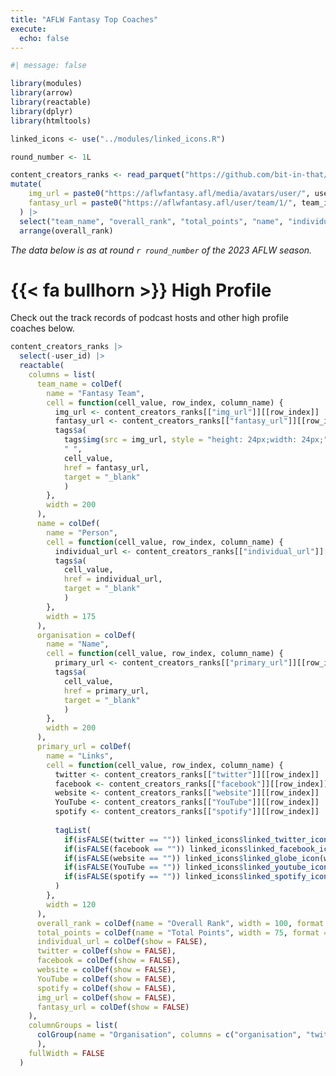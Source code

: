 ```yaml
---
title: "AFLW Fantasy Top Coaches"
execute:
  echo: false
---
```


```r
#| message: false

library(modules)
library(arrow)
library(reactable)
library(dplyr)
library(htmltools)

linked_icons <- use("../modules/linked_icons.R")

round_number <- 1L

content_creators_ranks <- read_parquet("https://github.com/bit-in-that/data-automation/raw/main/aflw_fantasy/data/processed/content_creators_ranks_aflw.parquet") |>
mutate( 
    img_url = paste0("https://aflwfantasy.afl/media/avatars/user/", user_id, ".png?v=1"),
    fantasy_url = paste0("https://aflwfantasy.afl/user/team/1/", team_id_2023)
  ) |> 
  select("team_name", "overall_rank", "total_points", "name", "individual_url", "organisation", "twitter", "facebook", "website", "YouTube", "spotify", "primary_url", "img_url", "fantasy_url", "user_id") |> 
  arrange(overall_rank)


```

*The data below is as at round `r round_number` of the 2023 AFLW season.*

# {{< fa bullhorn >}} High Profile

Check out the track records of podcast hosts and other high profile coaches below.

```r
content_creators_ranks |> 
  select(-user_id) |> 
  reactable(
    columns = list(
      team_name = colDef(
        name = "Fantasy Team",
        cell = function(cell_value, row_index, column_name) {
          img_url <- content_creators_ranks[["img_url"]][[row_index]]
          fantasy_url <- content_creators_ranks[["fantasy_url"]][[row_index]]
          tags$a(
            tags$img(src = img_url, style = "height: 24px;width: 24px;"),
            " ",
            cell_value,
            href = fantasy_url, 
            target = "_blank"
            )
        },
        width = 200
      ),
      name = colDef(
        name = "Person",
        cell = function(cell_value, row_index, column_name) {
          individual_url <- content_creators_ranks[["individual_url"]][[row_index]]
          tags$a(
            cell_value,
            href = individual_url,
            target = "_blank"
            )
        },
        width = 175
      ),
      organisation = colDef(
        name = "Name",
        cell = function(cell_value, row_index, column_name) {
          primary_url <- content_creators_ranks[["primary_url"]][[row_index]]
          tags$a(
            cell_value,
            href = primary_url,
            target = "_blank"
            )
        },
        width = 200
      ),
      primary_url = colDef(
        name = "Links",
        cell = function(cell_value, row_index, column_name) {
          twitter <- content_creators_ranks[["twitter"]][[row_index]]
          facebook <- content_creators_ranks[["facebook"]][[row_index]]
          website <- content_creators_ranks[["website"]][[row_index]]
          YouTube <- content_creators_ranks[["YouTube"]][[row_index]]
          spotify <- content_creators_ranks[["spotify"]][[row_index]]
          
          tagList(
            if(isFALSE(twitter == "")) linked_icons$linked_twitter_icon(twitter) else NULL,
            if(isFALSE(facebook == "")) linked_icons$linked_facebook_icon(facebook) else NULL,
            if(isFALSE(website == "")) linked_icons$linked_globe_icon(website) else NULL,
            if(isFALSE(YouTube == "")) linked_icons$linked_youtube_icon(YouTube) else NULL,
            if(isFALSE(spotify == "")) linked_icons$linked_spotify_icon(spotify) else NULL
          )
        },
        width = 120
      ),
      overall_rank = colDef(name = "Overall Rank", width = 100, format = colFormat(separators = TRUE)),
      total_points = colDef(name = "Total Points", width = 75, format = colFormat(separators = TRUE)),
      individual_url = colDef(show = FALSE),
      twitter = colDef(show = FALSE),
      facebook = colDef(show = FALSE),
      website = colDef(show = FALSE),
      YouTube = colDef(show = FALSE),
      spotify = colDef(show = FALSE),
      img_url = colDef(show = FALSE),
      fantasy_url = colDef(show = FALSE)
    ),
    columnGroups = list(
      colGroup(name = "Organisation", columns = c("organisation", "twitter", "facebook", "website", "YouTube", "spotify", "primary_url"))
      ),
    fullWidth = FALSE
  )


```

